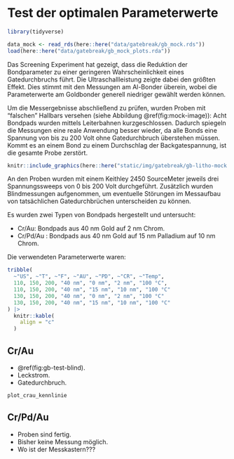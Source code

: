 # Test der optimalen Parameterwerte {#gb-mock}

```r
library(tidyverse)
```

```r
data_mock <- read_rds(here::here("data/gatebreak/gb_mock.rds"))
load(here::here("data/gatebreak/gb_mock_plots.rda"))
```

Das Screening Experiment hat gezeigt, dass die Reduktion der Bondparameter zu einer geringeren Wahrscheinlichkeit eines Gatedurchbruchs führt. 
Die Ultraschallleistung zeigte dabei den größten Effekt. 
Dies stimmt mit den Messungen am Al-Bonder überein, wobei die Parameterwerte am Goldbonder generell niedriger gewählt werden können.

Um die Messergebnisse abschließend zu prüfen, wurden Proben mit "falschen" Hallbars versehen (siehe Abbildung \@ref(fig:mock-image)): 
Acht Bondpads wurden mittels Leiterbahnen kurzgeschlossen. 
Dadurch spiegeln die Messungen eine reale Anwendung besser wieder, da alle Bonds eine Spannung von bis zu 200 Volt ohne Gatedurchbruch überstehen müssen. 
Kommt es an einem Bond zu einem Durchschlag der Backgatespannung, ist die gesamte Probe zerstört. 

```r
knitr::include_graphics(here::here("static/img/gatebreak/gb-litho-mock.png"))
```

An den Proben wurden mit einem Keithley 2450 SourceMeter jeweils drei Spannungssweeps von 0 bis 200 Volt durchgeführt. 
Zusätzlich wurden Blindmessungen aufgenommen, um eventuelle Störungen im Messaufbau von tatsächlichen Gatedurchbrüchen unterscheiden zu können. 

Es wurden zwei Typen von Bondpads hergestellt und untersucht: 

  - Cr/Au:        Bondpads aus 40 nm Gold auf 2 nm Chrom.
  - Cr/Pd/Au :    Bondpads aus 40 nm Gold auf 15 nm Palladium auf 10 nm Chrom.

Die verwendeten Parameterwerte waren: 

```r
tribble(
  ~"US", ~"T", ~"F", ~"AU", ~"PD", ~"CR", ~"Temp",
  110, 150, 200, "40 nm", "0 nm", "2 nm", "100 °C",
  110, 150, 200, "40 nm", "15 nm", "10 nm", "100 °C"
  130, 150, 200, "40 nm", "0 nm", "2 nm", "100 °C"
  130, 150, 200, "40 nm", "15 nm", "10 nm", "100 °C"
) |> 
  knitr::kable(
    align = "c"
  )
```

## Cr/Au {#cr-au}

- \@ref(fig:gb-test-blind).
- Leckstrom.
- Gatedurchbruch. 

```r
plot_crau_kennlinie
```

## Cr/Pd/Au

- Proben sind fertig.
- Bisher keine Messung möglich. 
- Wo ist der Messkastern???
